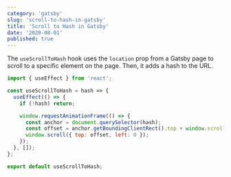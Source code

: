 ```yaml
---
category: 'gatsby'
slug: 'scroll-to-hash-in-gatsby'
title: 'Scroll to Hash in Gatsby'
date: '2020-08-01'
published: true
---
```


The `useScrollToHash` hook uses the `location` prop from a Gatsby page to scroll to a specific element on the page. Then, it adds a hash to the URL.

```js
import { useEffect } from 'react';

const useScrollToHash = hash => {
  useEffect(() => {
    if (!hash) return;

    window.requestAnimationFrame(() => {
      const anchor = document.querySelector(hash);
      const offset = anchor.getBoundingClientRect().top + window.scrollY;
      window.scroll({ top: offset, left: 0 });
    });
  }, []);
};

export default useScrollToHash;
```
